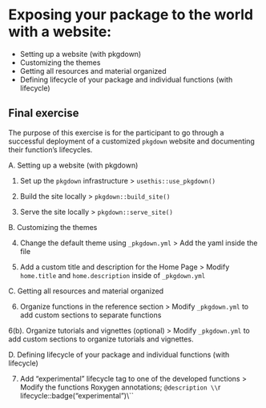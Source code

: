 # Exposing your package to the world with a website:

- Setting up a website (with pkgdown)
- Customizing the themes
- Getting all resources and material organized
- Defining lifecycle of your package and individual functions (with lifecycle)


## Final exercise

<!-- NOTE: Preferably something linked to working towards completing the project assignments, maybe to be used as a milestone? -->

The purpose of this exercise is for the participant to go through a successful deployment of a customized `pkgdown` website and documenting their function's lifecycles.

A. Setting up a website (with pkgdown)

1. Set up the `pkgdown` infrastructure
> `usethis::use_pkgdown()`

2. Build the site locally
> `pkgdown::build_site()`

3. Serve the site locally
> `pkgdown::serve_site()`

B. Customizing the themes

4. Change the default theme using `_pkgdown.yml`
> Add the yaml inside the file

5. Add a custom title and description for the Home Page
> Modify `home.title` and `home.description` inside of `_pkgdown.yml`

C. Getting all resources and material organized

6. Organize functions in the reference section
> Modify `_pkgdown.yml` to add custom sections to separate functions

6(b). Organize tutorials and vignettes (optional)
> Modify `_pkgdown.yml` to add custom sections to organize tutorials and vignettes.

D. Defining lifecycle of your package and individual functions (with lifecycle)

7. Add "experimental" lifecycle tag to one of the developed functions
> Modify the functions Roxygen annotations; `@description \\`r lifecycle::badge("experimental")\\``
